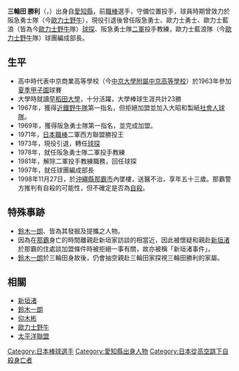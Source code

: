 {{japanese
|japanese=三輪田 勝利
|kana=みわた かつとし
|romaji=Miwata Katutozi
}}
'''三輪田 勝利'''（'''{{lang|ja|みわた かつとし}}'''，{{bd|1945年|7月11日|1998年|11月27日|catIdx=Miwata}}）出身自[[愛知縣|愛知縣]]，前[[職棒|職棒]]選手，守備位置投手，球員時期曾效力於阪急勇士隊（今[[歐力士野牛|歐力士野牛]]），現役引退後曾任阪急勇士、歐力士勇士、歐力士藍浪（皆為今[[歐力士野牛|歐力士野牛]]隊）[[球探|球探]]、阪急勇士隊[[二軍|二軍]]投手教練，歐力士藍浪隊（今[[歐力士野牛|歐力士野牛]]隊）球團編成部長。

== 生平 ==
*高中時代表中京商業高等學校（今[[中京大學附屬中京高等學校|中京大學附屬中京高等學校]]）於1963年參加[[夏季甲子園|夏季甲子園]]球賽 
*大學時就讀[[早稻田大學|早稻田大學]]，十分活躍，大學棒球生涯共計23勝 
*1967年，獲得[[近鐵野牛隊|近鐵野牛隊]]第一指名，但拒絕加盟並加入大昭和製紙[[社會人球隊|社會人球隊]]。 
*1969年，獲得阪急勇士隊第一指名，並完成加盟。 
*1971年，[[日本職棒|日本職棒]]二軍西方聯盟勝投王 
*1973年，現役引退，轉任[[球探|球探]] 
*1978年，就任阪急勇士隊二軍投手教練 
*1981年，解除二軍投手教練職務，回任球探 
*1997年，就任球團編成部長
*1998年11月27日，於[[沖繩縣|沖繩縣]][[那霸市|那霸市]]內墜樓，送醫不治，享年五十三歲。那霸警方推判有自殺的可能性，但不確定是否為[[自殺|自殺]]。 

== 特殊事跡 ==
*[[鈴木一朗|鈴木一朗]]、{{tsl|ja|山口和男_(野球)|山口和男|山口和男}}皆為其發掘及提攜之人物。
*因為在[[那霸|那霸]]身亡的時間離親赴新垣家訪談的相當近，因此被懷疑和親赴[[新垣渚|新垣渚]]於那霸的住處談加盟條件時被拒絕一事有關，故亦被稱「新垣渚事件」。
*[[鈴木一朗|鈴木一朗]]於三輪田身故後，仍會抽空親赴三輪田家探視三輪田勝利的家屬。

== 相關 ==
*[[新垣渚|新垣渚]]
*[[鈴木一朗|鈴木一朗]]
*[[仰木彬|仰木彬]]
*[[歐力士野牛|歐力士野牛]]
*[[太平洋聯盟|太平洋聯盟]]

{{DEFAULTSORT:Miwata Katutozi}}

[[Category:日本棒球選手|Category:日本棒球選手]]
[[Category:愛知縣出身人物|Category:愛知縣出身人物]]
[[Category:日本從高空跳下自殺身亡者|Category:日本從高空跳下自殺身亡者]]